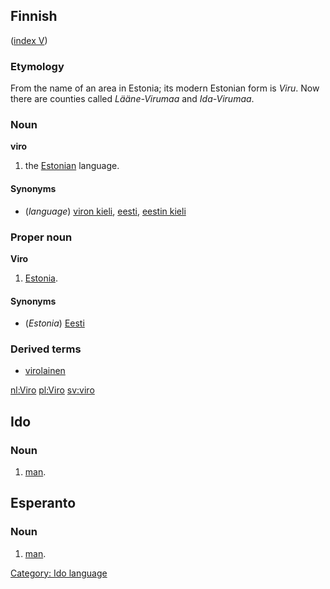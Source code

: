 ==Finnish==
([[Wiktionary:Finnish_index_v|index V]])

===Etymology===
From the name of an area in Estonia; its modern Estonian form is ''Viru''. Now there are counties called ''Lääne-Virumaa'' and ''Ida-Virumaa''.

===Noun===
'''viro'''

# the [[Estonian]] language.

====Synonyms====
*(''language'') [[viron kieli]], [[eesti]], [[eestin kieli]]

===Proper noun===
'''Viro'''

# [[Estonia]].

====Synonyms====
*(''Estonia'') [[Eesti]]

===Derived terms===
*[[virolainen]]

[[nl:Viro]]
[[pl:Viro]]
[[sv:viro]]


==Ido==
===Noun===
# [[man]].


[[Category: Ido language]]
==Esperanto==
===Noun===
# [[man]].